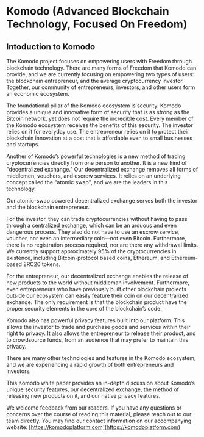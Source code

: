 
# Komodo (Advanced Blockchain Technology, Focused On Freedom)

## Intoduction to Komodo

The Komodo project focuses on empowering users with Freedom through
blockchain technology. There are many forms of Freedom that Komodo can provide,
and we are currently focusing on empowering two types of users: the blockchain
entrepreneur, and the average cryptocurrency investor. Together, our community of
entrepreneurs, investors, and other users form an economic ecosystem.

The foundational pillar of the Komodo ecosystem is security. Komodo provides
a unique and innovative form of security that is as strong as the Bitcoin network,
yet does not require the incredible cost. Every member of the Komodo ecosystem
receives the benefits of this security. The investor relies on it for everyday use. The entrepreneur relies on it to protect their blockchain innovation at a cost that is affordable
even to small businesses and startups.

Another of Komodo’s powerful technologies is a new method of trading cryptocurrencies directly from one person to another. It is a new kind of "decentralized exchange." Our decentralized exchange removes all forms of middlemen, vouchers, and
escrow services. It relies on an underlying concept called the "atomic swap", and we
are the leaders in this technology.

Our atomic-swap powered decentralized exchange serves both the investor and the
blockchain entrepreneur.

For the investor, they can trade cryptocurrencies without having to pass through a
centralized exchange, which can be an arduous and even dangerous process. They
also do not have to use an escrow service, voucher, nor even an intermediary
coin—not even Bitcoin. Furthermore, there is no registration process required, nor
are there any withdrawal limits. We currently support approximately 95% of the
cryptocurrencies in existence, including Bitcoin-protocol based coins, Ethereum, and
Ethereum-based ERC20 tokens.

For the entrepreneur, our decentralized exchange enables the release of new products to the world without middleman involvement. Furthermore, even entrepreneurs
who have previously built other blockchain projects outside our ecosystem can easily
feature their coin on our decentralized exchange. The only requirement is that the
blockchain product have the proper security elements in the core of the blockchain’s
code.

Komodo also has powerful privacy features built into our platform. This allows the
investor to trade and purchase goods and services within their right to privacy. It also
allows the entrepreneur to release their product, and to crowdsource funds, from an
audience that may prefer to maintain this privacy.

There are many other technologies and features in the Komodo ecosystem, and we
are experiencing a rapid growth of both entrepreneurs and investors.

This Komodo white paper provides an in-depth discussion about Komodo’s unique
security features, our decentralized exchange, the method of releasing new products
on it, and our native privacy features.

We welcome feedback from our readers. If you have any questions or concerns over
the course of reading this material, please reach out to our team directly. You may
find our contact information on our accompanying website: [https://komodoplatform.com](https://komodoplatform.com)
